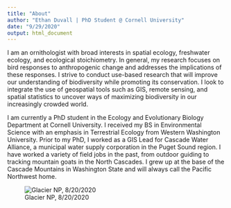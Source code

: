 ```yaml
---
title: "About"
author: "Ethan Duvall | PhD Student @ Cornell University"
date: "9/29/2020"
output: html_document
---
```


I am an ornithologist with broad interests in spatial ecology, freshwater ecology, and ecological stoichiometry. In general, my research focuses on bird responses to anthropogenic change and addresses the implications of these responses. I strive to conduct use-based research that will improve our understanding of biodiversity while promoting its conservation. I look to integrate the use of geospatial tools such as GIS, remote sensing, and spatial statistics to uncover ways of maximizing biodiversity in our increasingly crowded world.

I am currently a PhD student in the Ecology and Evolutionary Biology Department at Cornell University. I received my BS in Environmental Science with an emphasis in Terrestrial Ecology from Western Washington University. Prior to my PhD, I worked as a GIS Lead for Cascade Water Alliance, a municipal water supply corporation in the Puget Sound region. I have worked a variety of field jobs in the past, from outdoor guiding to tracking mountain goats in the North Cascades. I grew up at the base of the Cascade Mountains in Washington State and will always call the Pacific Northwest home. 

![Glacier NP, 8/20/2020](C:\Github\Repositories\website\images\glacier.jpg)